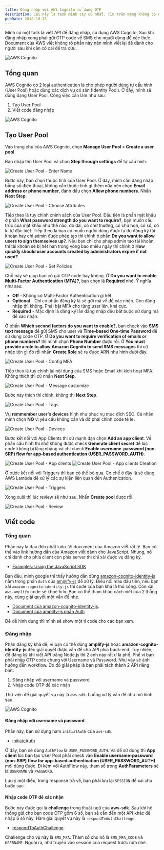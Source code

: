 ```yaml
---
title: Đăng nhập với AWS Cognito sử dụng OTP
description: Cái này là task mình cay cú nhất. Tìm trên mạng không có được giải pháp nào ra hồn cả, phải nhờ tới đồng nghiệp hỗ trợ.
pubDate: 2018-10-13
---
```


Mình có một task là viết API để đăng nhập, sử dụng AWS Cognito. Sau khi đăng nhập xong phải gửi OTP code về SMS cho người dùng để xác thực. Document của AWS viết không rõ phần này nên mình viết lại để dành cho người sau khi cần có cái để tra cứu.

![AWS Cognito](../../assets/tutorials/dang-nhap-voi-aws-cognito-su-dung-otp/thumbnails.jpg)

## Tổng quan

AWS Cognito có 2 loại authentication là cho phép người dùng tự cấu hình (User Pool) hoặc dùng các dịch vụ có sẵn (Identity Pool). Ở đây, mình sẽ dùng dạng User Pool. Công việc cần làm như sau:

1.  Tạo User Pool
2.  Viết code đăng nhập

![AWS Cognito](../../assets/tutorials/dang-nhap-voi-aws-cognito-su-dung-otp/aws-cognito.jpg)

## Tạo User Pool

Vào trang chủ của AWS Cognito, chọn **Manage User Pool** » **Create a user pool**.

Bạn nhập tên User Pool và chọn **Step through settings** để tự cấu hình.

![Create User Pool - Enter Name](../../assets/tutorials/dang-nhap-voi-aws-cognito-su-dung-otp/create__name.jpg)

Bước này, bạn chọn thuộc tính của User Pool. Ở đây, mình cần đăng nhập bằng số điện thoại, không cần thuộc tính gì thêm nữa nên chọn **Email address or phone number**, đánh dấu chọn **Allow phone numbers**. Nhấn **Next Step**.

![Create User Pool - Choose Attributes](../../assets/tutorials/dang-nhap-voi-aws-cognito-su-dung-otp/create_attributes.jpg)

Tiếp theo là tuỳ chỉnh chính sách của User Pool. Đầu tiên là phần mật khẩu ở phần **What password strength do you want to require?**, bạn muốn cấu trúc của mật khẩu như thế nào, độ dài, có chữ thường, có chữ hoa, có số, có kí tự đặc biệt. Tiếp theo là bạn có muốn người dùng được tự do đăng ký tài khoản hay chỉ admin được phép tạo thì chỉnh ở phần **Do you want to allow users to sign themselves up?**. Nếu bạn chỉ cho phép admin tạo tài khoản, thì tài khoản sẽ bị hết hạn trong vòng bao nhiêu ngày thì chỉnh ở **How quickly should user accounts created by administrators expire if not used?**.

![Create User Pool - Set Policies](../../assets/tutorials/dang-nhap-voi-aws-cognito-su-dung-otp/create__policies.jpg)

Chỗ này sẽ giúp bạn có gửi OTP code hay không. Ở **Do you want to enable Multi-Factor Authentication (MFA)?**, bạn chọn là **Required** nhé. Ý nghĩa như sau:

- **Off** - Không có Multi-Factor Authentication gì hết.
- **Optional** - Chỉ có phần đăng ký là sẽ gửi mã về để xác nhận. Còn đăng nhập thì không. Phải bật MFA cho từng user lên, khá cực.
- **Required** - Mặc định là đăng ký lẫn đăng nhập đều bắt buộc sử dụng mã để xác nhận.

Ở phần **Which second factors do you want to enable?**, bạn check vào **SMS text message** để gửi SMS cho user và **Time-based One-time Password** để sử dụng code OTP. Ở **Do you want to require verification of emails or phone numbers?** thì mình chọn **Phone Number** được rồi. Ở **You must provide a role to allow Amazon Cognito to send SMS messages** thì cứ nhập tên gì đó rồi nhấn **Create Role** sẽ ra được ARN như hình dưới đây.

![Create User Pool - Config MFA](../../assets/tutorials/dang-nhap-voi-aws-cognito-su-dung-otp/create__MFA.jpg)

Tiếp theo là tuỳ chỉnh lại nội dung của SMS hoặc Email khi kích hoạt MFA. Không thích thì cứ nhấn **Next Step**.

![Create User Pool - Message customize](../../assets/tutorials/dang-nhap-voi-aws-cognito-su-dung-otp/create__message-custom.jpg)

Bước này thích thì chỉnh, không thì **Next Step**.

![Create User Pool - Tags](../../assets/tutorials/dang-nhap-voi-aws-cognito-su-dung-otp/create__tags.jpg)

Vụ **remmember user's devices** hình như phục vụ mục đích SEO. Cá nhân mình chọn **NO** vì yêu cầu không cần và đỡ phải chỉnh code tè le.

![Create User Pool - Devices](../../assets/tutorials/dang-nhap-voi-aws-cognito-su-dung-otp/create__devices.jpg)

Bước kết nối với App Clients thì cứ mạnh dạn chọn **Add an app client**. Về phần cấu hình thì nhớ không được check **Generate client secret** để lúc code không bị lằng nhằng và chỉ check **Enable username-password (non-SRP) flow for app-based authentication (USER_PASSWORD_AUTH)**.

![Create User Pool - App clients](../../assets/tutorials/dang-nhap-voi-aws-cognito-su-dung-otp/create__app-clients.jpg) ![Create User Pool - App clients Creation](../../assets/tutorials/dang-nhap-voi-aws-cognito-su-dung-otp/create__app-clients__create.jpg)

Ở bước kết nối với Triggers thì bạn có thể bỏ qua. Cơ chế ở đây là sẽ dùng AWS Lambda để xử lý các sự kiện liên quan đến Authenication.

![Create User Pool - Triggers](../../assets/tutorials/dang-nhap-voi-aws-cognito-su-dung-otp/create__triggers.jpg)

Xong xuôi thì lúc review sẽ như sau. Nhấn **Create pool** được rồi.

![Create User Pool - Review](../../assets/tutorials/dang-nhap-voi-aws-cognito-su-dung-otp/create_reviews.jpg)

## Viết code

### Tổng quan

Phần này là đau đớn nhất luôn. Vì document của Amazon viết rất tệ. Bạn có thể vào link hướng dẫn của Amazon viết dành cho JavaScript. Nhưng, nó chỉ dành cho phía client còn phía server thì chỉ xài được vụ đăng ký.

- [Examples: Using the JavaScript SDK](https://docs.aws.amazon.com/cognito/latest/developerguide/using-amazon-cognito-user-identity-pools-javascript-examples.html)

Ban đầu, mình google thì thấy hướng dẫn dùng [amazon-cognito-identity-js](https://github.com/aws-amplify/amplify-js/tree/master/packages/amazon-cognito-identity-js) nằm trong phần `Auth` của [amplify-js](https://github.com/aws-amplify/amplify-js) để xử lý. Điều nổi máu đầu tiên, nếu bạn xài `amazon-cognito-identity-js` thì code của bạn khá là thủ công. Còn xài `aws-amplify` code sẽ khoẻ hơn. Bạn có thể tham khảo cách viết của 2 thằng này, cùng giải quyết một vấn đề nhé.

- [Document của amazon-cognito-identity-js](https://github.com/aws-amplify/amplify-js/tree/master/packages/amazon-cognito-identity-js).
- [Document của amplify-js phần Auth](https://aws-amplify.github.io/amplify-js/media/authentication_guide)

Để dễ hình dung thì mình sẽ show một tí code cho các bạn xem.

### Đăng nhập

Phần đăng ký khá dễ, vì bạn có thể dùng **amplify-js** hoặc **amazon-cognito-identity-js** đều giải quyết được vấn đề cho API phía back-end. Tuy nhiên, để đăng ký khi viết API bằng Node.js thì 2 anh này rất ư là phế. Phế vì bạn phải nhập OTP code chung với Username và Password. Như vậy sẽ ảnh hưởng đến workflow. Do đó giải pháp là bạn phải tách thành 2 API riêng biệt.

1.  Đăng nhập với username và password
2.  Nhập code OTP để xác nhận

Thư viện để giải quyết vụ này là `aws-sdk`. Luồng xử lý vấn đề như mô hình sau.

![AWS Cognito](../../assets/tutorials/dang-nhap-voi-aws-cognito-su-dung-otp/thumbnails.jpg)

#### Đăng nhập với username và password

Phần này, bạn sử dụng hàm `initialAuth` của `aws-sdk`.

- [initiateAuth](https://docs.aws.amazon.com/AWSJavaScriptSDK/latest/AWS/CognitoIdentityServiceProvider.html#initiateAuth-property)

Ở đây, bạn sẽ dùng `AuthFlow` là `USER_PASSWORD_AUTH`. Và để sử dụng thì **App client** lúc bạn tạo User Pool phải check vào **Enable username-password (non-SRP) flow for app-based authentication (USER_PASSWORD_AUTH)** mới dùng được. Đi kèm với AuthFlow này, tham số trong **AuthParameters** sẽ là `USERNAME` và `PASSWORD`.

Lưu ý một điều, trong response trả về, bạn phải lưu lại `SESSION` để xài cho bước sau.

#### Nhập code OTP để xác nhận

Bước này được gọi là **challenge** trong thuật ngữ của **aws-sdk**. Sau khi hệ thống gửi cho bạn code OTP gồm 6 số, bạn sẽ cần đến một API khác để nhập 6 số này. Hàm giải quyết vụ này là `respondToAuthChallenge`.

- [respondToAuthChallenge](https://docs.aws.amazon.com/AWSJavaScriptSDK/latest/AWS/CognitoIdentityServiceProvider.html#respondToAuthChallenge-property)

Challenge cho vụ này là `SMS_MFA`. Tham số cho nó là `SMS_MFA_CODE` và `USERNAME`. Ngoài ra, nhớ truyền vào session của request trước nữa nhé.
